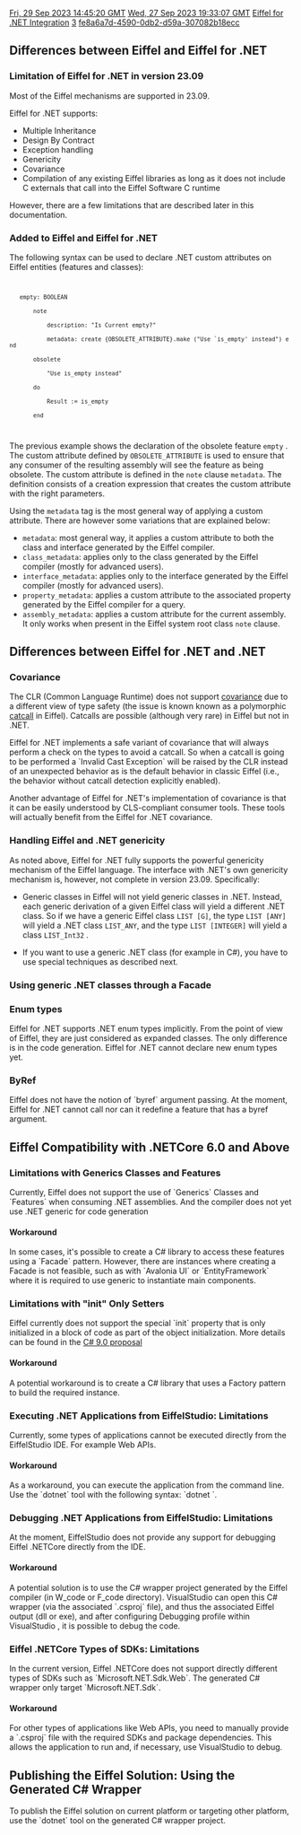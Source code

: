 [[Property:modification_date|Fri, 29 Sep 2023 14:45:20 GMT]]
[[Property:publication_date|Wed, 27 Sep 2023 19:33:07 GMT]]
[[Property:title|Eiffel for .NET Integration]]
[[Property:weight|3]]
[[Property:uuid|fe8a6a7d-4590-0db2-d59a-307082b18ecc]]
==Differences between Eiffel and Eiffel for .NET==

===Limitation of Eiffel for .NET in version 23.09===

Most of the Eiffel mechanisms are supported in 23.09. 

Eiffel for .NET supports:
* Multiple Inheritance
* Design By Contract
* Exception handling
* Genericity
* Covariance
* Compilation of any existing Eiffel libraries as long as it does not include C externals that call into the Eiffel Software C runtime

However, there are a few limitations that are described later in this documentation.

===Added to Eiffel and Eiffel for .NET===

The following syntax can be used to declare .NET custom attributes on Eiffel entities (features and classes):
<code>
    empty: BOOLEAN
        note
            description: "Is Current empty?"
            metadata: create {OBSOLETE_ATTRIBUTE}.make ("Use `is_empty' instead") end
        obsolete
            "Use is_empty instead"
        do
            Result := is_empty
        end
</code>

The previous example shows the declaration of the obsolete feature <code> empty </code> . The custom attribute defined by <code>OBSOLETE_ATTRIBUTE</code> is used to ensure that any consumer of the resulting assembly will see the feature as being obsolete. The custom attribute is defined in the <code>note</code> clause <code>metadata</code>. The definition consists of a creation expression that creates the custom attribute with the right parameters. 

Using the <code>metadata</code> tag is the most general way of applying a custom attribute. There are however some variations that are explained below:
*<code>metadata</code>: most general way, it applies a custom attribute to both the class and interface generated by the Eiffel compiler.
*<code>class_metadata</code>: applies only to the class generated by the Eiffel compiler (mostly for advanced users).
*<code>interface_metadata</code>: applies only to the interface generated by the Eiffel compiler (mostly for advanced users).
*<code>property_metadata</code>: applies a custom attribute to the associated property generated by the Eiffel compiler for a query.
*<code>assembly_metadata</code>: applies a custom attribute for the current assembly. It only works when present in the Eiffel system root class <code>note</code> clause.

==Differences between Eiffel for .NET and .NET==

===Covariance===

The CLR (Common Language Runtime) does not support [[ET: Inheritance#Covariance and anchored declarations|covariance]] due to a different view of type safety (the issue is known known as a polymorphic [[ET: Inheritance#Catcalls|catcall]] in Eiffel). Catcalls are possible (although very rare) in Eiffel but not in .NET.

Eiffel for .NET implements a safe variant of covariance that will always perform a check on the types to avoid a catcall. So when a catcall is going to be performed a `Invalid Cast Exception` will be raised by the CLR instead of an unexpected behavior as is the default behavior in classic Eiffel (i.e., the behavior without catcall detection explicitly enabled). 

Another advantage of Eiffel for .NET's implementation of covariance is that it can be easily understood by CLS-compliant consumer tools. These tools will actually benefit from the Eiffel for .NET covariance. 

===Handling Eiffel and .NET genericity===

As noted above, Eiffel for .NET fully supports the powerful genericity mechanism of the Eiffel language. The interface with .NET's own genericity mechanism is, however, not complete in version 23.09. Specifically:

* Generic classes in Eiffel will not yield generic classes in .NET. Instead, each generic derivation of a given Eiffel class will yield a different .NET class. So if we have a generic Eiffel class  <code>LIST [G]</code>, the type  <code>LIST [ANY]</code> will yield a .NET class <code>LIST_ANY</code>, and the type  <code>LIST [INTEGER]</code> will yield a class <code>LIST_Int32</code> .

* If you want to use a generic .NET class (for example in C#), you have to use special techniques as described next.

===Using generic .NET classes through a Facade===

===Enum types===

Eiffel for .NET supports .NET enum types implicitly. From the point of view of Eiffel, they are just considered as expanded classes. The only difference is in the code generation. Eiffel for .NET cannot declare new enum types yet. 

===ByRef===

Eiffel does not have the notion of `byref` argument passing. At the moment, Eiffel for .NET cannot call nor can it redefine a feature that has a byref argument. 

==Eiffel Compatibility with .NETCore 6.0 and Above ==

===Limitations with Generics Classes and Features===

Currently, Eiffel does not support the use of `Generics` Classes and `Features` when consuming .NET assemblies.
And the compiler does not yet use .NET generic for code generation

==== Workaround====

In some cases, it's possible to create a C# library to access these features using a `Facade` pattern. However, there are instances where creating a Facade is not feasible, such as with `Avalonia UI` or `EntityFramework` where it is required to use generic to instantiate main components.

===Limitations with "init" Only Setters===

Eiffel currently does not support the special `init` property that is only initialized in a block of code as part of the object initialization. More details can be found in the [https://learn.microsoft.com/en-us/dotnet/csharp/language-reference/proposals/csharp-9.0/init C# 9.0 proposal]

====Workaround====

A potential workaround is to create a C# library that uses a Factory pattern to build the required instance.

===Executing .NET Applications from EiffelStudio: Limitations===

Currently, some types of applications cannot be executed directly from the EiffelStudio IDE. For example Web APIs.

====Workaround====

As a workaround, you can execute the application from the command line. Use the `dotnet` tool with the following syntax: `dotnet <app_name>`.


===Debugging .NET Applications from EiffelStudio: Limitations===

At the moment, EiffelStudio does not provide any support for debugging Eiffel .NETCore directly from the IDE.

====Workaround====

A potential solution is to use the C# wrapper project generated by the Eiffel compiler (in W_code or F_code directory). VisualStudio can open this C# wrapper (via the associated `.csproj` file), and thus the associated Eiffel output (dll or exe), and after configuring Debugging profile within VisualStudio  , it is possible to debug the code.


===Eiffel .NETCore Types of SDKs: Limitations===

In the current version, Eiffel .NETCore does not support directly different types of SDKs such as `Microsoft.NET.Sdk.Web`. The generated C# wrapper only target `Microsoft.NET.Sdk`.

====Workaround====

For other types of applications like Web APIs, you need to manually provide a `.csproj` file with the required SDKs and package dependencies. This allows the application to run and, if necessary, use VisualStudio to debug.


==Publishing the Eiffel Solution: Using the Generated C# Wrapper==

To publish the Eiffel solution on current platform or targeting other platform, use the `dotnet` tool on the generated C# wrapper project.

